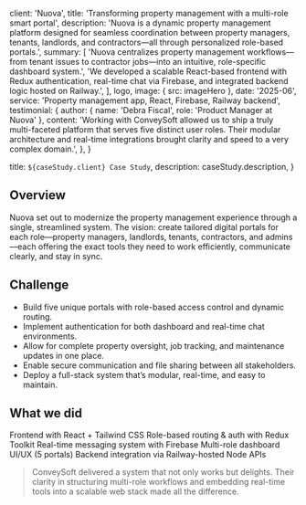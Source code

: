 
  client: 'Nuova',
  title: 'Transforming property management with a multi-role smart portal',
  description:
    'Nuova is a dynamic property management platform designed for seamless coordination between property managers, tenants, landlords, and contractors—all through personalized role-based portals.',
  summary: [
    'Nuova centralizes property management workflows—from tenant issues to contractor jobs—into an intuitive, role-specific dashboard system.',
    'We developed a scalable React-based frontend with Redux authentication, real-time chat via Firebase, and integrated backend logic hosted on Railway.',
  ],
  logo,
  image: { src: imageHero },
  date: '2025-06',
  service: 'Property management app, React, Firebase, Railway backend',
  testimonial: {
    author: { name: 'Debra Fiscal', role: 'Product Manager at Nuova' },
    content:
      'Working with ConveySoft allowed us to ship a truly multi-faceted platform that serves five distinct user roles. Their modular architecture and real-time integrations brought clarity and speed to a very complex domain.',
  },
}

  title: `${caseStudy.client} Case Study`,
  description: caseStudy.description,
}

## Overview

Nuova set out to modernize the property management experience through a single, streamlined system. The vision: create tailored digital portals for each role—property managers, landlords, tenants, contractors, and admins—each offering the exact tools they need to work efficiently, communicate clearly, and stay in sync.

## Challenge

- Build five unique portals with role-based access control and dynamic routing.
- Implement authentication for both dashboard and real-time chat environments.
- Allow for complete property oversight, job tracking, and maintenance updates in one place.
- Enable secure communication and file sharing between all stakeholders.
- Deploy a full-stack system that’s modular, real-time, and easy to maintain.

## What we did

<TagList>
  <TagListItem>Frontend with React + Tailwind CSS</TagListItem>
  <TagListItem>Role-based routing & auth with Redux Toolkit</TagListItem>
  <TagListItem>Real-time messaging system with Firebase</TagListItem>
  <TagListItem>Multi-role dashboard UI/UX (5 portals)</TagListItem>
  <TagListItem>Backend integration via Railway-hosted Node APIs</TagListItem>
</TagList>

<Blockquote
  author={{ name: 'Debra Fiscal', role: 'Product Manager at Nuova' }}
  image={{ src: imageFounder }}
>
  ConveySoft delivered a system that not only works but delights. Their clarity in structuring multi-role workflows and embedding real-time tools into a scalable web stack made all the difference.
</Blockquote>

<StatList>
  <StatListItem value="5+" label="Fully integrated user roles" />
  <StatListItem value="1.2s" label="Avg. dashboard load time" />
  <StatListItem value="99.97%" label="Uptime since deployment" />
  <StatListItem value="24/7" label="Real-time messaging availability" />
</StatList>
